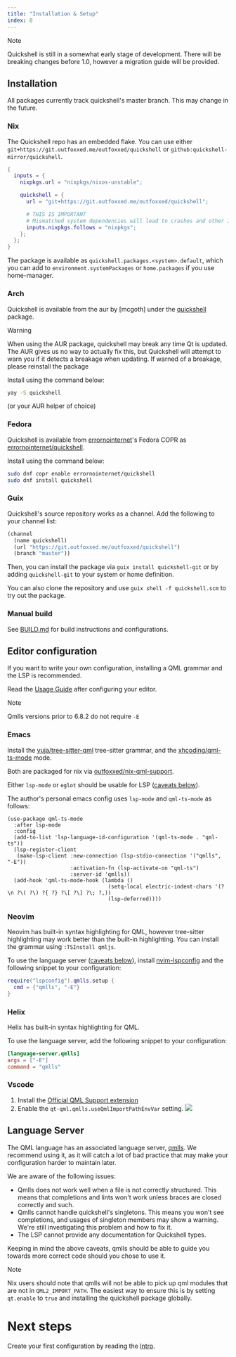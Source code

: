 ```yaml
---
title: "Installation & Setup"
index: 0
---
```

> [!NOTE]
> Quickshell is still in a somewhat early stage of development.
> There will be breaking changes before 1.0, however a migration guide will be provided.

## Installation

All packages currently track quickshell's master branch. This may change in the future.

### Nix
The Quickshell repo has an embedded flake.
You can use either `git+https://git.outfoxxed.me/outfoxxed/quickshell`
or `github:quickshell-mirror/quickshell`.

```nix
{
  inputs = {
    nixpkgs.url = "nixpkgs/nixos-unstable";

    quickshell = {
      url = "git+https://git.outfoxxed.me/outfoxxed/quickshell";

      # THIS IS IMPORTANT
      # Mismatched system dependencies will lead to crashes and other issues.
      inputs.nixpkgs.follows = "nixpkgs";
    };
  };
}
```

The package is available as `quickshell.packages.<system>.default`, which you can add to
`environment.systemPackages` or `home.packages` if you use home-manager.

### Arch
Quickshell is available from the aur by [mcgoth] under
the [quickshell](https://aur.archlinux.org/packages/quickshell) package.

> [!WARNING]
> When using the AUR package, quickshell may break any time Qt is updated.
> The AUR gives us no way to actually fix this, but Quickshell will attempt to
> warn you if it detects a breakage when updating. If warned of a breakage,
> please reinstall the package

Install using the command below:
```sh
yay -S quickshell
```
(or your AUR helper of choice)

### Fedora
Quickshell is available from [errornointernet](https://github.com/errornointernet/)'s
Fedora COPR as [errornointernet/quickshell](https://copr.fedorainfracloud.org/coprs/errornointernet/quickshell).

Install using the command below:
```sh
sudo dnf copr enable errornointernet/quickshell
sudo dnf install quickshell
```

### Guix
Quickshell's source repository works as a channel. Add the following to your channel list:

```scheme
(channel
  (name quickshell)
  (url "https://git.outfoxxed.me/outfoxxed/quickshell")
  (branch "master"))
```

Then, you can install the package via `guix install quickshell-git` or by adding `quickshell-git` to your system or home definition.

You can also clone the repository and use `guix shell -f quickshell.scm` to try out the package.

### Manual build
See [BUILD.md](https://git.outfoxxed.me/quickshell/quickshell/src/branch/master/BUILD.md)
for build instructions and configurations.

## Editor configuration
If you want to write your own configuration, installing a QML grammar and the LSP is recommended.

Read the [Usage Guide](/docs/guide) after configuring your editor.

> [!NOTE]
> Qmlls versions prior to 6.8.2 do not require `-E`

### Emacs
Install the [yuja/tree-sitter-qml](https://github.com/yuja/tree-sitter-qmljs) tree-sitter grammar,
and the [xhcoding/qml-ts-mode](https://github.com/xhcoding/qml-ts-mode) mode.

Both are packaged for nix via [outfoxxed/nix-qml-support](https://git.outfoxxed.me/outfoxxed/nix-qml-support).

Either `lsp-mode` or `eglot` should be usable for LSP ([caveats below](#language-server)).

The author's personal emacs config uses `lsp-mode` and `qml-ts-mode` as follows:
```elisp
(use-package qml-ts-mode
  :after lsp-mode
  :config
  (add-to-list 'lsp-language-id-configuration '(qml-ts-mode . "qml-ts"))
  (lsp-register-client
   (make-lsp-client :new-connection (lsp-stdio-connection '("qmlls", "-E"))
                    :activation-fn (lsp-activate-on "qml-ts")
                    :server-id 'qmlls))
  (add-hook 'qml-ts-mode-hook (lambda ()
                                (setq-local electric-indent-chars '(?\n ?\( ?\) ?{ ?} ?\[ ?\] ?\; ?,))
                                (lsp-deferred))))
```

### Neovim
Neovim has built-in syntax highlighting for QML, however tree-sitter highlighting
may work better than the built-in highlighting. You can install the grammar
using `:TSInstall qmljs`.

To use the language server ([caveats below](#language-server)),
install [nvim-lspconfig](https://github.com/neovim/nvim-lspconfig)
and the following snippet to your configuration:

```lua
require("lspconfig").qmlls.setup {
  cmd = {"qmlls", "-E"}
}
```

### Helix
Helix has built-in syntax highlighting for QML.

To use the language server, add the following snippet to your configuration:

```toml
[language-server.qmlls]
args = ["-E"]
command = "qmlls"
```

### Vscode
1. Install the [Official QML Support extension]
2. Enable the `qt-qml.qmlls.useQmlImportPathEnvVar` setting.
![](/assets/images/vscode-qml-env.png)

[Official QML Support extension]: https://marketplace.visualstudio.com/items?itemName=TheQtCompany.qt-qml

## Language Server
The QML language has an associated language server,
[qmlls](https://doc.qt.io/qt-6/qtqml-tooling-qmlls.html).
We recommend using it, as it will catch a lot of bad practice that may
make your configuration harder to maintain later.

We are aware of the following issues:
- Qmlls does not work well when a file is not correctly structured.
  This means that completions and lints won't work unless braces are closed
  correctly and such.
- Qmlls cannot handle quickshell's singletons. This means you won't see
  completions, and usages of singleton members may show a warning.
  We're still investigating this problem and how to fix it.
- The LSP cannot provide any documentation for Quickshell types.

Keeping in mind the above caveats, qmlls should be able to guide you towards
more correct code should you chose to use it.

> [!NOTE]
> Nix users should note that qmlls will not be able to pick up qml modules
> that are not in `QML2_IMPORT_PATH`. The easiest way to ensure this is by setting
> `qt.enable` to `true` and installing the quickshell package globally.

# Next steps

Create your first configuration by reading the [Intro](/docs/configuration/intro).

